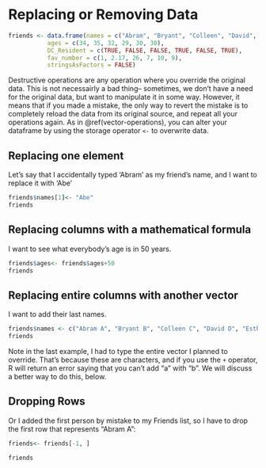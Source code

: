 # Replacing or Removing Data
```r
friends <- data.frame(names = c("Abram", "Bryant", "Colleen", "David", "Esther", "Jeremiah"),
           ages = c(34, 35, 32, 29, 30, 30),
           DC_Resident = c(TRUE, FALSE, FALSE, TRUE, FALSE, TRUE),
           fav_number = c(1, 2.17, 26, 7, 10, 9),
           stringsAsFactors = FALSE)
```
Destructive operations are any operation where you override the original data. This is not necessairly a bad thing-- sometimes, we don't have a need for the original data, but want to manipulate it in some way. However, it means that if you made a mistake, the only way to revert the mistake is to completely reload the data from its original source, and repeat all your operations again. As in \@ref(vector-operations), you can alter your dataframe by using the storage operator `<-` to overwrite data.

## Replacing one element 

Let's say that I accidentally typed 'Abram' as my friend's name, and I want to replace it with 'Abe'

```r
friends$names[1]<- "Abe"
friends
```

## Replacing columns with a mathematical formula

I want to see what everybody's age is in 50 years.

```r
friends$ages<- friends$ages+50
friends
```

## Replacing entire columns with another vector

I want to add their last names.

```r
friends$names <- c("Abram A", "Bryant B", "Colleen C", "David D", "Esther E", "Jeremiah J")
friends
```

Note in the last example, I had to type the entire vector I planned to override. That's because these are characters, and if you use the `+` operator, R will return an error saying that you can't add "a" with "b". We will discuss a better way to do this, below.

## Dropping Rows

Or I added the first person by mistake to my Friends list, so I have to drop the first row that represents "Abram A":

```r
friends<- friends[-1, ]

friends
```





